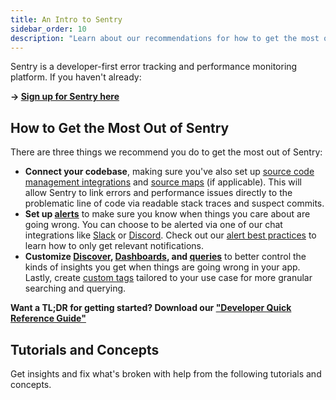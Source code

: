 ```yaml
---
title: An Intro to Sentry
sidebar_order: 10
description: "Learn about our recommendations for how to get the most out of Sentry."
---
```


Sentry is a developer-first error tracking and performance monitoring platform. If you haven't already:

**→ [Sign up for Sentry here](https://sentry.io/signup/)**

## How to Get the Most Out of Sentry

There are three things we recommend you do to get the most out of Sentry:

- **Connect your codebase**, making sure you've also set up [source code management integrations](/product/integrations/source-code-mgmt/) and [source maps](/product/sentry-basics/integrate-frontend/upload-source-maps/) (if applicable). This will allow Sentry to link errors and performance issues directly to the problematic line of code via readable stack traces and suspect commits.
- **Set up [alerts](/product/alerts/)** to make sure you know when things you care about are going wrong. You can choose to be alerted via one of our chat integrations like [Slack](/product/integrations/notification-incidents/slack/) or [Discord](/product/integrations/notification-incidents/discord/). Check out our [alert best practices](/product/alerts/best-practices/) to learn how to only get relevant notifications.
- **Customize [Discover](/product/discover-queries/), [Dashboards](/product/dashboards/), and [queries](/product/discover-queries/query-builder/)** to better control the kinds of insights you get when things are going wrong in your app. Lastly, create [custom tags](/concepts/search/searchable-properties/#custom-tags) tailored to your use case for more granular searching and querying.

**Want a TL;DR for getting started? Download our ["Developer Quick Reference Guide"](/pdfs/developer-quick-reference-guide.pdf)**

## Tutorials and Concepts

Get insights and fix what's broken with help from the following tutorials and concepts.

<PageGrid />
